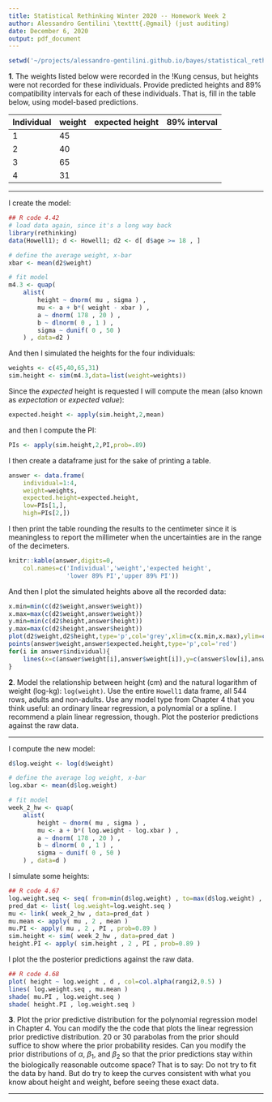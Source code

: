 ```yaml
---
title: Statistical Rethinking Winter 2020 -- Homework Week 2
author: Alessandro Gentilini \texttt{.@gmail} (just auditing)
date: December 6, 2020
output: pdf_document
---
```


```r
setwd('~/projects/alessandro-gentilini.github.io/bayes/statistical_rethinking_2020/')
```

**1**. The weights listed below were recorded in the !Kung census, but heights
were not recorded for these individuals. Provide predicted heights and 89%
compatibility intervals for each of these individuals. That is, fill in the table
below, using model-based predictions.

Individual | weight | expected height | 89% interval
-----------|--------|-----------------|-------------
1          |  45    |                 |
2          |  40    |                 |    
3          |  65    |                 |
4          |  31    |                 |

***

I create the model:

```r
## R code 4.42
# load data again, since it's a long way back
library(rethinking)
data(Howell1); d <- Howell1; d2 <- d[ d$age >= 18 , ]

# define the average weight, x-bar
xbar <- mean(d2$weight)

# fit model
m4.3 <- quap(
    alist(
        height ~ dnorm( mu , sigma ) ,
        mu <- a + b*( weight - xbar ) ,
        a ~ dnorm( 178 , 20 ) ,
        b ~ dlnorm( 0 , 1 ) ,
        sigma ~ dunif( 0 , 50 )
    ) , data=d2 )
```

And then I simulated the heights for the four individuals:

```r
weights <- c(45,40,65,31)
sim.height <- sim(m4.3,data=list(weight=weights))
```

Since the *expected* height is requested I will compute the
mean (also known as *expectation* or *expected value*):

```r
expected.height <- apply(sim.height,2,mean)
```

and then I compute the PI:

```r
PIs <- apply(sim.height,2,PI,prob=.89)
``` 

I then create a dataframe just for the sake of printing a table.

```r
answer <- data.frame(
    individual=1:4,
    weight=weights,
    expected.height=expected.height,
    low=PIs[1,],
    high=PIs[2,])
```

I then print the table rounding the results to the centimeter since it is meaningless
to report the millimeter when the uncertainties are in the range of the 
decimeters.

```r
knitr::kable(answer,digits=0,
    col.names=c('Individual','weight','expected height',
                'lower 89% PI','upper 89% PI'))
```

And then I plot the simulated heights above all the recorded data:

```r
x.min=min(c(d2$weight,answer$weight))
x.max=max(c(d2$weight,answer$weight))
y.min=min(c(d2$height,answer$height))
y.max=max(c(d2$height,answer$height))
plot(d2$weight,d2$height,type='p',col='grey',xlim=c(x.min,x.max),ylim=c(y.min,y.max))
points(answer$weight,answer$expected.height,type='p',col='red')
for(i in answer$individual){
    lines(x=c(answer$weight[i],answer$weight[i]),y=c(answer$low[i],answer$high[i]),col='darkred')
}
```

\newpage

**2**. Model the relationship between height (cm) and the natural logarithm
of weight (log-kg): `log(weight)`. Use the entire `Howell1` data frame, all
544 rows, adults and non-adults. Use any model type from Chapter 4 that
you think useful: an ordinary linear regression, a polynomial or a spline. I
recommend a plain linear regression, though. Plot the posterior predictions
against the raw data.

***

I compute the new model:

```r
d$log.weight <- log(d$weight)

# define the average log weight, x-bar
log.xbar <- mean(d$log.weight)

# fit model
week_2_hw <- quap(
    alist(
        height ~ dnorm( mu , sigma ) ,
        mu <- a + b*( log.weight - log.xbar ) ,
        a ~ dnorm( 178 , 20 ) ,
        b ~ dlnorm( 0 , 1 ) ,
        sigma ~ dunif( 0 , 50 )
    ) , data=d )
```

I simulate some heights:

```r
## R code 4.67
log.weight.seq <- seq( from=min(d$log.weight) , to=max(d$log.weight) , length.out=30 )
pred_dat <- list( log.weight=log.weight.seq )
mu <- link( week_2_hw , data=pred_dat )
mu.mean <- apply( mu , 2 , mean )
mu.PI <- apply( mu , 2 , PI , prob=0.89 )
sim.height <- sim( week_2_hw , data=pred_dat )
height.PI <- apply( sim.height , 2 , PI , prob=0.89 )
```

I plot the the posterior predictions against the raw data.

```r
## R code 4.68
plot( height ~ log.weight , d , col=col.alpha(rangi2,0.5) )
lines( log.weight.seq , mu.mean )
shade( mu.PI , log.weight.seq )
shade( height.PI , log.weight.seq )
```

\newpage

**3**. Plot the prior predictive distribution for the polynomial regression model
in Chapter 4. You can modify the the code that plots the linear regression
prior predictive distribution. 20 or 30 parabolas from the prior should suffice to show where the prior probability resides. Can you modify the prior
distributions of $\alpha$, $\beta_1$, and $\beta_2$ so that the prior predictions stay within the
biologically reasonable outcome space? That is to say: Do not try to fit the
data by hand. But do try to keep the curves consistent with what you know
about height and weight, before seeing these exact data.

***

